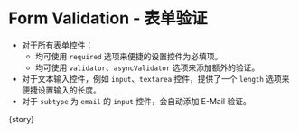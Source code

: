 
<Meta
  title="FluentForm/Advanced"
  component={meta.component}
  decorators={meta.decorators}
  argTypes={meta.argTypes}
  parameters={meta.parameters} />

# Form Validation - 表单验证

- 对于所有表单控件：
  - 均可使用 `required` 选项来便捷的设置控件为必填项。
  - 均可使用 `validator`、`asyncValidator` 选项来添加额外的验证。
- 对于文本输入控件，例如 `input`、`textarea` 控件，提供了一个 `length` 选项来便捷设置输入的长度。
- 对于 `subtype` 为 `email` 的 `input` 控件，会自动添加 E-Mail 验证。

<Canvas withToolbar mdxSource={source}>
  <Story name="Form Validation">{story}</Story>
</Canvas>
